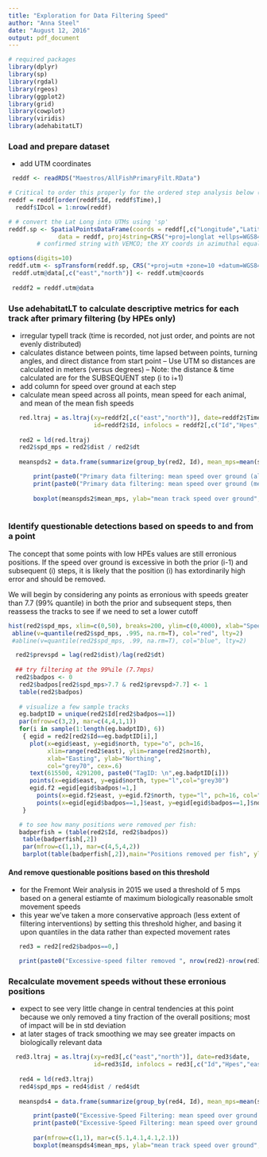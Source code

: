 ```yaml
---
title: "Exploration for Data Filtering Speed"
author: "Anna Steel"
date: "August 12, 2016"
output: pdf_document
---
```


```r
# required packages
library(dplyr)
library(sp)
library(rgdal)
library(rgeos)
library(ggplot2)
library(grid) 
library(cowplot)
library(viridis)
library(adehabitatLT)
```

### Load and prepare dataset 
- add UTM coordinates
```r
 reddf <- readRDS("Maestros/AllFishPrimaryFilt.RData")

# Critical to order this properly for the ordered step analysis below (TypeI)
reddf = reddf[order(reddf$Id, reddf$Time),]  
  reddf$IDcol = 1:nrow(reddf)

# # convert the Lat Long into UTMs using 'sp'
reddf.sp <- SpatialPointsDataFrame(coords = reddf[,c("Longitude","Latitude")], 
              data = reddf, proj4string=CRS("+proj=longlat +ellps=WGS84 +datum=WGS84 +no_defs"))
        # confirmed string with VEMCO; the XY coords in azimuthal equal area

options(digits=10)
reddf.utm <- spTransform(reddf.sp, CRS("+proj=utm +zone=10 +datum=WGS84 +units=m +no_defs +ellps=WGS84 +towgs84=0,0,0"))
 reddf.utm@data[,c("east","north")] <- reddf.utm@coords
 
 reddf2 = reddf.utm@data    
```

### Use adehabitatLT to calculate descriptive metrics for each track after primary filtering (by HPEs only)
- irregular typeII track (time is recorded, not just order, and points are not evenly distributed)
- calculates distance between points, time lapsed between points, turning angles, and direct distance from start point
-- Use UTM so distances are calculated in meters (versus degrees)
-- Note: the distance & time calculated are for the SUBSEQUENT step (i to i+1)
- add column for speed over ground at each step
- calculate mean speed across all points, mean speed for each animal, and mean of the mean fish speeds
```r
   red.ltraj = as.ltraj(xy=reddf2[,c("east","north")], date=reddf2$Time, 
                        id=reddf2$Id, infolocs = reddf2[,c("Id","Hpes","east","north")])
 
   red2 = ld(red.ltraj)
   red2$spd_mps = red2$dist / red2$dt
   
   meanspds2 = data.frame(summarize(group_by(red2, Id), mean_mps=mean(spd_mps, na.rm=T), sd_mps=sd(spd_mps, na.rm=T)))
```
```r
       print(paste0("Primary data filtering: mean speed over ground (all posisions) = ", round(mean(red2$spd_mps, na.rm=T),2), "(SD=", round(sd(red2$spd_mps, na.rm=T),2), ") meters per second"))
       print(paste0("Primary data filtering: mean speed over ground (mean of fish means) = ", round(mean(meanspds2$mean_mps, na.rm=T),2), "(SD=", round(sd(meanspds2$sd_mps, na.rm=T),2), ") meters per second"))
       
       boxplot(meanspds2$mean_mps, ylab="mean track speed over ground", main="Mean Speed over Ground per Fish\n Primary Data Filtering")
    
```

### Identify questionable detections based on speeds to and from a point
The concept that some points with low HPEs values are still erronious positions.
If the speed over ground is excessive in both the prior (i-1) and subsequent (i) steps, it is likely that the position (i) has extordinarily high error and should be removed. 

We will begin by considering any points as erronious with speeds greater than 7.7 (99% quantile) in both the prior and subsequent steps, then reassess the tracks to see if we need to set a lower cutoff
```r
hist(red2$spd_mps, xlim=c(0,50), breaks=200, ylim=c(0,4000), xlab="Speed over Ground", main="Speed over Ground, Between Consecutive Points\nPrimary Data Filtering")
 abline(v=quantile(red2$spd_mps, .995, na.rm=T), col="red", lty=2)
 #abline(v=quantile(red2$spd_mps, .99, na.rm=T), col="blue", lty=2)
```

```r
  red2$prevspd = lag(red2$dist)/lag(red2$dt)
 
  ## try filtering at the 99%ile (7.7mps)
  red2$badpos <- 0
   red2$badpos[red2$spd_mps>7.7 & red2$prevspd>7.7] <- 1
   table(red2$badpos)
   
   # visualize a few sample tracks
   eg.badptID = unique(red2$Id[red2$badpos==1])
   par(mfrow=c(3,2), mar=c(4,4,1,1))
   for(i in sample(1:length(eg.badptID), 6))
    { egid = red2[red2$Id==eg.badptID[i],] 
      plot(x=egid$east, y=egid$north, type="o", pch=16, 
           xlim=range(red2$east), ylim=range(red2$north), 
           xlab="Easting", ylab="Northing",
           col="grey70", cex=.6)
      text(615500, 4291200, paste0("TagID: \n",eg.badptID[i]))
      points(x=egid$east, y=egid$north, type="l",col="grey30")
      egid.f2 =egid[egid$badpos!=1,] 
        points(x=egid.f2$east, y=egid.f2$north, type="l", pch=16, col="steelblue")
        points(x=egid[egid$badpos==1,]$east, y=egid[egid$badpos==1,]$north, col="red", cex=2, lwd=2)
    }
```
```r
   # to see how many positions were removed per fish:
   badperfish = (table(red2$Id, red2$badpos))
    table(badperfish[,2])
    par(mfrow=c(1,1), mar=c(4,5,4,2))
    barplot(table(badperfish[,2]),main="Positions removed per fish", ylab="Frequency", space=.05, axis.lty=1)
```

#### And remove questionable positions based on this threshold
- for the Fremont Weir analysis in 2015 we used a threshold of 5 mps based on a general estiamte of maximum biologically reasonable smolt movement speeds
- this year we've taken a more conservative approach (less extent of filtering interventions) by setting this threshold higher, and basing it upon quantiles in the data rather than expected movement rates
```r
   red3 = red2[red2$badpos==0,]
```
```r
   print(paste0("Excessive-speed filter removed ", nrow(red2)-nrow(red3)," positions, or ", round((nrow(red2)-nrow(red3)) / nrow(red2),3),"% of recorded positions"))
```
    
### Recalculate movement speeds without these erronious positions
- expect to see very little change in central tendencies at this point because we only removed a tiny fraction of the overall positions; most of impact will be in std deviation
- at later stages of track smoothing we may see greater impacts on biologically relevant data
``` r
  red3.ltraj = as.ltraj(xy=red3[,c("east","north")], date=red3$date, 
                        id=red3$Id, infolocs = red3[,c("Id","Hpes","east","north")])
 
   red4 = ld(red3.ltraj)
   red4$spd_mps = red4$dist / red4$dt
   
   meanspds4 = data.frame(summarize(group_by(red4, Id), mean_mps=mean(spd_mps, na.rm=T), sd_mps=sd(spd_mps, na.rm=T)))
```
```r
       print(paste0("Excessive-Speed Filtering: mean speed over ground (all posisions) = ", round(mean(red4$spd_mps, na.rm=T),2), "(SD=", round(sd(red4$spd_mps, na.rm=T),2), ") meters per second"))
       print(paste0("Excessive-Speed Filtering: mean speed over ground (mean of fish means) = ", round(mean(meanspds4$mean_mps, na.rm=T),2), "(SD=", round(sd(meanspds4$sd_mps, na.rm=T),2), ") meters per second"))
       
       par(mfrow=c(1,1), mar=c(5.1,4.1,4.1,2.1))
       boxplot(meanspds4$mean_mps, ylab="mean track speed over ground", main="Mean Speed over Ground per Fish\n Excessive Speed Filtering")
    
```    
